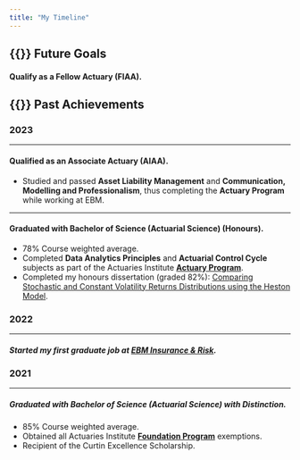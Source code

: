 ```yaml
---
title: "My Timeline"
---
```


## {{<fa hourglass-half>}} Future Goals

#### Qualify as a Fellow Actuary (FIAA).

## {{<fa square-check>}} Past Achievements

### 2023

---

#### Qualified as an Associate Actuary (AIAA).
- Studied and passed **Asset Liability Management** and **Communication, Modelling and Professionalism**, thus completing the **Actuary Program** while working at EBM.

---

#### Graduated with Bachelor of Science (Actuarial Science) (Honours).
- 78% Course weighted average.
- Completed **Data Analytics Principles** and **Actuarial Control Cycle** subjects as part of the Actuaries Institute [**Actuary Program**](https://www.actuaries.asn.au/education-program/actuary-program){target="_blank"}.
- Completed my honours dissertation (graded 82%): [Comparing Stochastic and Constant Volatility Returns Distributions using the Heston Model](https://www.researchgate.net/publication/372915363_Comparing_Stochastic_and_Constant_Volatility_Returns_Distributions_using_the_Heston_Model){target="_blank"}.

### 2022

---

##### Started my first graduate job at [EBM Insurance & Risk](https://www.ebminsurance.com.au/){target="_blank"}.

### 2021

---

##### Graduated with Bachelor of Science (Actuarial Science) with Distinction.
- 85% Course weighted average.
- Obtained all Actuaries Institute [**Foundation Program**](https://www.actuaries.asn.au/education-program/foundation){target="_blank"} exemptions.
- Recipient of the Curtin Excellence Scholarship.